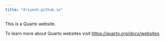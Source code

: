 ```yaml
---
title: "driyosh.github.io"
---
```


This is a Quarto website.

To learn more about Quarto websites visit <https://quarto.org/docs/websites>.
